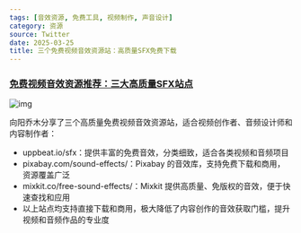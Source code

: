```yaml
---
tags: [音效资源, 免费工具, 视频制作, 声音设计]
category: 资源
source: Twitter
date: 2025-03-25
title: 三个免费视频音效资源站：高质量SFX免费下载
---
```


### [免费视频音效资源推荐：三大高质量SFX站点](https://twitter-thread.com/t/1903226881027322076)

![img](https://img.mengpeng.tech/i/2025/04/16/67ff3eb6b95c3.webp)

向阳乔木分享了三个高质量免费视频音效资源站，适合视频创作者、音频设计师和内容制作者：

- uppbeat.io/sfx：提供丰富的免费音效，分类细致，适合各类视频和音频项目
- pixabay.com/sound-effects/：Pixabay 的音效库，支持免费下载和商用，资源覆盖广泛
- mixkit.co/free-sound-effects/：Mixkit 提供高质量、免版权的音效，便于快速查找和应用
- 以上站点均支持直接下载和商用，极大降低了内容创作的音效获取门槛，提升视频和音频作品的专业度 